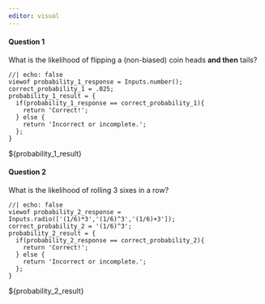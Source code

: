 ```yaml
---
editor: visual
---
```


#### Question 1

What is the likelihood of flipping a (non-biased) coin heads **and then** tails?
```ojs
//| echo: false
viewof probability_1_response = Inputs.number();
correct_probability_1 = .025;
probability_1_result = {
  if(probability_1_response == correct_probability_1){
    return 'Correct!';
  } else {
    return 'Incorrect or incomplete.';
  };
}
```
${probability_1_result}

#### Question 2

What is the likelihood of rolling 3 sixes in a row?
```ojs
//| echo: false
viewof probability_2_response = Inputs.radio(['(1/6)*3','(1/6)^3','(1/6)+3']);
correct_probability_2 = '(1/6)^3';
probability_2_result = {
  if(probability_2_response == correct_probability_2){
    return 'Correct!';
  } else {
    return 'Incorrect or incomplete.';
  };
}
```
${probability_2_result}

